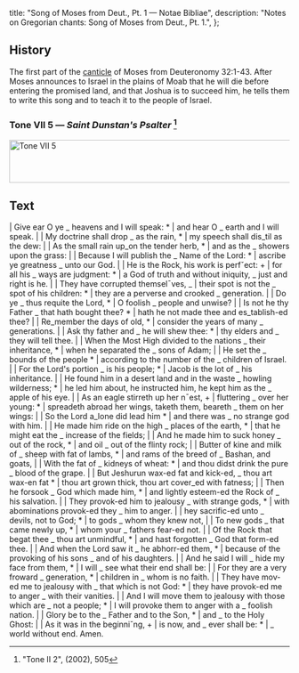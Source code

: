   title: "Song of Moses from Deut., Pt. 1 — Notae Bibliae",
  description: "Notes on Gregorian chants: Song of Moses from Deut., Pt. 1.",
};

<Initial text="Song of Moses from Deuteronomy, Pt. 1" />

## History

The first part of the [canticle](/glossary/liturgical-terms#canticle) of Moses from Deuteronomy 32:1-43. After Moses announces to Israel in the plains of Moab that he will die before entering the promised land, and that Joshua is to succeed him, he tells them to write this song and to teach it to the people of Israel.

### Tone VII 5 — *Saint Dunstan's Psalter* [^1]

<Image
  src="/chants/tone-vii-5.svg"
  alt="Tone VII 5"
  width="600"
  height="77"
/>

## Text

<Poetry>
|  Give ear O ye _ heavens and I will speak: *
|  and hear O _ earth and I will speak.
|
|  My doctrine shall drop _ as the rain, *
|  my speech shall dis_til as the dew:
|
|  As the small rain up_on the tender herb, *
|  and as the _ showers upon the grass:
|
|  Because I will publish the _ Name of the Lord: *
|  ascribe ye greatness _ unto our God.
|
|  He is the Rock, his work is perfˇect: +
|  for all his _ ways are judgment: *
|  a God of truth and without iniquity, _ just and right is he.
|
|  They have corrupted themsel¯ves, _
|  their spot is not the _ spot of his children: *
|  they are a perverse and crooked _ generation.
|
|  Do ye _ thus requite the Lord, *
|  O foolish _ people and unwise?
|
|  Is not he thy Father _ that hath bought thee? *
|  hath he not made thee and es_tablish-ed thee?
|
|  Re_member the days of old, *
|  consider the years of many _ generations.
|
|  Ask thy father and _ he will shew thee: *
|  thy elders and _ they will tell thee.
|
|  When the Most High divided to the nations _ their inheritance, *
|  when he separated the _ sons of Adam;
|
|  He set the _ bounds of the people *
|  according to the number of the _ children of Israel.
|
|  For the Lord's portion _ is his people; *
|  Jacob is the lot of _ his inheritance.
|
|  He found him in a desert land and in the waste _ howling wilderness; *
|  he led him about, he instructed him, he kept him as the _ apple of his eye.
|
|  As an eagle stirreth up her n¯est, +
|  fluttering _ over her young: *
|  spreadeth abroad her wings, taketh them, beareth _ them on her wings:
|
|  So the Lord a_lone did lead him *
|  and there was _ no strange god with him.
|
|  He made him ride on the high _ places of the earth, *
|  that he might eat the _ increase of the fields;
|
|  And he made him to suck honey _ out of the rock, *
|  and oil _ out of the flinty rock;
|
|  Butter of kine and milk of _ sheep with fat of lambs, *
|  and rams of the breed of _ Bashan, and goats,
|
|  With the fat of _ kidneys of wheat: *
|  and thou didst drink the pure _ blood of the grape.
|
|  But Jeshurun wax-ed fat and kick-ed, _ thou art wax-en fat *
|  thou art grown thick, thou art cover_ed with fatness;
|
|  Then he forsook _ God which made him, *
|  and lightly esteem-ed the Rock of _ his salvation.
|
|  They provok-ed him to jealousy _ with strange gods, *
|  with abominations provok-ed they _ him to anger.
|
|  hey sacrific-ed unto _ devils, not to God; *
|  to gods _ whom they knew not,
|
|  To new gods _ that came newly up, *
|  whom your _ fathers fear-ed not.
|
|  Of the Rock that begat thee _ thou art unmindful, *
|  and hast forgotten _ God that form-ed thee.
|
|  And when the Lord saw it _ he abhorr-ed them, *
|  because of the provoking of his sons _ and of his daughters.
|
|  And he said I will _ hide my face from them, *
|  I will _ see what their end shall be:
|
|  For they are a very froward _ generation, *
|  children in _ whom is no faith.
|
|  They have mov-ed me to jealousy with _ that which is not God: *
|  they have provok-ed me to anger _ with their vanities.
|
|  And I will move them to jealousy with those which are _ not a people; *
|  I will provoke them to anger with a _ foolish nation.
|
|  Glory be to the _ Father and to the Son, *
|  and _ to the Holy Ghost:
|
|  As it was in the beginniˇng, +
|  is now, and _ ever shall be: *
|  _ world without end. Amen.
</Poetry>

[^1]: "Tone II 2", *<Definition lang="english" anchor="saint-dunstans-psalter" text="Saint Dunstan's Plainsong Psalter" />* (2002), 505
